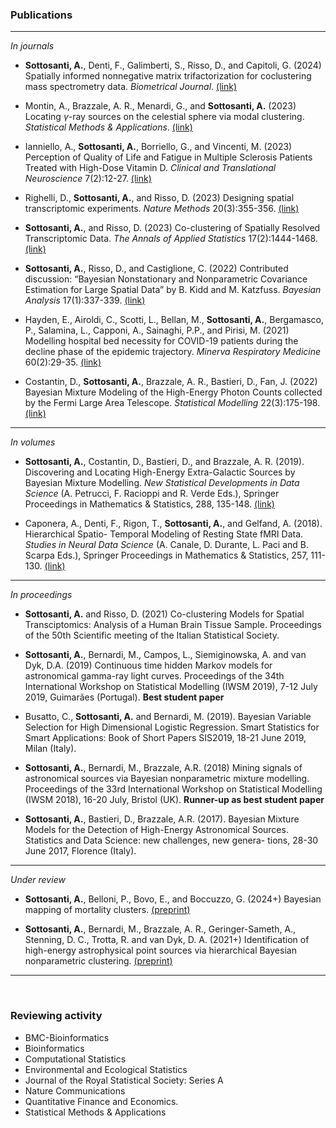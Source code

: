 
### **Publications**


---

*In journals*

  - **Sottosanti, A.**, Denti, F., Galimberti, S., Risso, D., and Capitoli, G. (2024) Spatially informed nonnegative matrix trifactorization for coclustering mass spectrometry data. *Biometrical Journal*. [(link)](https://doi.org/10.1002/bimj.70031)

  - Montin, A., Brazzale, A. R., Menardi, G., and **Sottosanti, A.** (2023) Locating $\gamma$-ray sources on the celestial sphere via modal clustering. *Statistical Methods & Applications*. [(link)](https://link.springer.com/article/10.1007/s10260-023-00726-w?utm_source=rct_congratemailt&utm_medium=email&utm_campaign=oa_20231005&utm_content=10.1007/s10260-023-00726-w)

  - Ianniello, A., **Sottosanti, A.**, Borriello, G., and Vincenti, M. (2023) Perception of Quality of Life and Fatigue in Multiple Sclerosis Patients Treated with High-Dose Vitamin D. *Clinical and Translational Neuroscience* 7(2):12-27. [(link)](https://www.mdpi.com/2514-183X/7/2/12)


  - Righelli, D., **Sottosanti, A.**, and Risso, D. (2023) Designing spatial transcriptomic experiments. *Nature Methods* 20(3):355-356. [(link)](https://www.nature.com/articles/s41592-023-01801-6)

  - **Sottosanti, A.**, and Risso, D. (2023) Co-clustering of Spatially Resolved Transcriptomic Data. *The Annals of Applied Statistics* 17(2):1444-1468. [(link)](https://projecteuclid.org/journals/annals-of-applied-statistics/volume-17/issue-2/Co-clustering-of-spatially-resolved-transcriptomic-data/10.1214/22-AOAS1677.short?tab=ArticleLink)
  
  - **Sottosanti, A.**, Risso, D., and Castiglione, C. (2022) Contributed discussion: "Bayesian Nonstationary and Nonparametric Covariance Estimation for Large Spatial Data" by B. Kidd and M. Katzfuss. *Bayesian Analysis* 17(1):337-339. [(link)](https://projecteuclid.org/journals/bayesian-analysis/volume-17/issue-1/Bayesian-Nonstationary-and-Nonparametric-Covariance-Estimation-for-Large-Spatial-Data/10.1214/21-BA1273.full)

  - Hayden, E., Airoldi, C., Scotti, L., Bellan, M., **Sottosanti, A.**, Bergamasco, P., Salamina, L., Capponi, A., Sainaghi, P.P., and Pirisi, M. (2021) Modelling hospital bed necessity for COVID-19 patients during the decline phase of the epidemic trajectory. *Minerva Respiratory Medicine* 60(2):29-35. [(link)](https://www.minervamedica.it/en/journals/minerva-respiratory-medicine/article.php?cod=R16Y2021N02A0029)
  
  - Costantin, D., **Sottosanti, A.**, Brazzale, A. R., Bastieri, D., Fan, J. (2022) Bayesian Mixture Modeling of the High-Energy Photon Counts collected by the Fermi Large Area Telescope. *Statistical Modelling* 22(3):175-198. [(link)](https://journals.sagepub.com/doi/pdf/10.1177/1471082X20947222)

---

*In volumes*

  - **Sottosanti, A.**, Costantin, D., Bastieri, D., and Brazzale, A. R. (2019). Discovering and Locating
High-Energy Extra-Galactic Sources by Bayesian Mixture Modelling. *New Statistical Developments
in Data Science* (A. Petrucci, F. Racioppi and R. Verde Eds.), Springer Proceedings in Mathematics
& Statistics, 288, 135-148. [(link)](https://link.springer.com/chapter/10.1007/978-3-030-21158-5_11)

  - Caponera, A., Denti, F., Rigon, T., **Sottosanti, A.**, and Gelfand, A. (2018). Hierarchical Spatio-
Temporal Modeling of Resting State fMRI Data. *Studies in Neural Data Science* (A. Canale, D.
Durante, L. Paci and B. Scarpa Eds.), Springer Proceedings in Mathematics & Statistics, 257,
111-130. [(link)](https://link.springer.com/chapter/10.1007/978-3-030-00039-4_7)

---

*In proceedings*

  - **Sottosanti, A.** and Risso, D. (2021) Co-clustering Models for Spatial Transciptomics: Analysis of a Human Brain Tissue Sample. Proceedings of the 50th Scientific meeting of the Italian Statistical Society.

  - **Sottosanti, A.**, Bernardi, M., Campos, L., Siemiginowska, A. and van Dyk, D.A. (2019) Continuous time hidden Markov models for astronomical gamma-ray light curves. Proceedings of the 34th International Workshop on Statistical Modelling (IWSM 2019), 7-12 July 2019, Guimarães
(Portugal). **Best student paper**

  - Busatto, C., **Sottosanti, A.** and Bernardi, M. (2019). Bayesian Variable Selection for High
Dimensional Logistic Regression. Smart Statistics for Smart Applications: Book of Short Papers
SIS2019, 18-21 June 2019, Milan (Italy).

  - **Sottosanti, A.**, Bernardi, M., Brazzale, A.R. (2018) Mining signals of astronomical sources
via Bayesian nonparametric mixture modelling. Proceedings of the 33rd International Workshop
on Statistical Modelling (IWSM 2018), 16-20 July, Bristol (UK). **Runner-up as best student
paper**

  - **Sottosanti, A.**, Bastieri, D., Brazzale, A.R. (2017). Bayesian Mixture Models for the Detection
of High-Energy Astronomical Sources. Statistics and Data Science: new challenges, new genera-
tions, 28-30 June 2017, Florence (Italy).

---

*Under review*

  - **Sottosanti, A.**, Belloni, P., Bovo, E., and Boccuzzo, G. (2024+) Bayesian mapping of mortality clusters. [(preprint)](https://arxiv.org/abs/2407.19135)

  - **Sottosanti, A.**, Bernardi, M., Brazzale, A. R., Geringer-Sameth, A., Stenning, D. C., Trotta,
R. and van Dyk, D. A. (2021+) Identification of high-energy astrophysical point sources via hierarchical Bayesian nonparametric clustering. [(preprint)](https://arxiv.org/abs/2104.11492)

---

&nbsp; 

### **Reviewing activity**

 - BMC-Bioinformatics
 - Bioinformatics
 - Computational Statistics
 - Environmental and Ecological Statistics
 - Journal of the Royal Statistical Society: Series A
 - Nature Communications
 - Quantitative Finance and Economics.
 - Statistical Methods & Applications